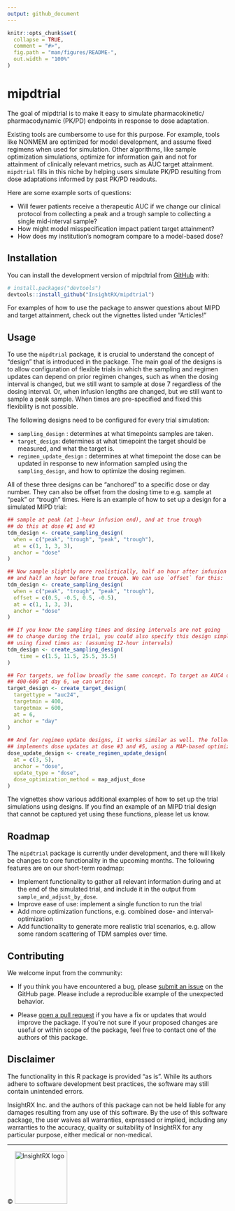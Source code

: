 ```yaml
---
output: github_document
---
```


<!-- README.md is generated from README.Rmd. Please edit that file -->

```r
knitr::opts_chunk$set(
  collapse = TRUE,
  comment = "#>",
  fig.path = "man/figures/README-",
  out.width = "100%"
)
```

# mipdtrial

<!-- badges: start -->
<!-- badges: end -->

The goal of mipdtrial is to make it easy to simulate pharmacokinetic/
pharmacodynamic (PK/PD) endpoints in response to dose adaptation.

Existing tools are cumbersome to use for this purpose. For example, tools like
NONMEM are optimized for model development, and assume fixed regimens when used
for simulation. Other algorithms, like sample optimization simulations, optimize
for information gain and not for attainment of clinically relevant metrics, such
as AUC target attainment. `mipdtrial` fills in this niche by helping users 
simulate PK/PD resulting from dose adaptations informed by past PK/PD readouts.

Here are some example sorts of questions:

* Will fewer patients receive a therapeutic AUC if we change our clinical 
protocol from collecting a peak and a trough sample to collecting a single 
mid-interval sample?
* How might model misspecification impact patient target attainment?
* How does my institution's nomogram compare to a model-based dose?

## Installation

You can install the development version of mipdtrial from [GitHub](https://github.com/) with:

```r
# install.packages("devtools")
devtools::install_github("InsightRX/mipdtrial")
```
For examples of how to use the package to answer questions about MIPD and
target attainment, check out the vignettes listed under "Articles!"

## Usage

To use the `mipdtrial` package, it is crucial to understand the concept of "design" 
that is introduced in the package. The main goal of the designs is to allow 
configuration of flexible trials in which the sampling and regimen updates can 
depend on prior regimen changes, such as when the dosing interval is changed, 
but we still want to sample at dose 7 regardless of the dosing interval. Or, 
when infusion lengths are changed, but we still want to sample a peak sample. 
When times are pre-specified and fixed this flexibility is not possible. 

The following designs need to be configured for every trial simulation:

- `sampling_design` : determines at what timepoints samples are taken.
- `target_design`: determines at what timepoint the target should be measured, 
and what the target is.
- `regimen_update_design` : determines at what timepoint the dose can be updated 
in response to new information sampled using the `sampling_design`, and how
to optimize the dosing regimen.

All of these three designs can be "anchored" to a specific dose or day number. 
They can also be offset from the dosing time to e.g. sample at "peak" or "trough" 
times. Here is an example of how to set up a design for a simulated MIPD trial:

```r
## sample at peak (at 1-hour infusion end), and at true trough
## do this at dose #1 and #3
tdm_design <- create_sampling_design(
  when = c("peak", "trough", "peak", "trough"),
  at = c(1, 1, 3, 3),
  anchor = "dose"
)

## Now sample slightly more realistically, half an hour after infusion end,
## and half an hour before true trough. We can use `offset` for this:
tdm_design <- create_sampling_design(
  when = c("peak", "trough", "peak", "trough"),
  offset = c(0.5, -0.5, 0.5, -0.5), 
  at = c(1, 1, 3, 3),
  anchor = "dose"
)

## If you know the sampling times and dosing intervals are not going 
## to change during the trial, you could also specify this design simply
## using fixed times as: (assuming 12-hour intervals)
tdm_design <- create_sampling_design(
	time = c(1.5, 11.5, 25.5, 35.5)
)

## For targets, we follow broadly the same concept. To target an AUC4 of 
## 400-600 at day 6, we can write:
target_design <- create_target_design(
  targettype = "auc24", 
  targetmin = 400,
  targetmax = 600,
  at = 6,
  anchor = "day"
)

## And for regimen update designs, it works similar as well. The following code
## implements dose updates at dose #3 and #5, using a MAP-based optimization.
dose_update_design <- create_regimen_update_design(
  at = c(3, 5),
  anchor = "dose",
  update_type = "dose",
  dose_optimization_method = map_adjust_dose
)
```

The vignettes show various additional examples of how to set up the trial 
simulations using designs. If you find an example of an MIPD trial design 
that cannot be captured yet using these functions, please let us know.

## Roadmap

The `mipdtrial` package is currently under development, and there will likely be 
changes to core functionality in the upcoming months. The following features are
on our short-term roadmap:

- Implement functionality to gather all relevant information during and at the 
end of the simulated trial, and include it in the output from `sample_and_adjust_by_dose`.
- Improve ease of use: implement a single function to run the trial
- Add more optimization functions, e.g. combined dose- and interval- optimization
- Add functionality to generate more realistic trial scenarios, e.g. allow some
random scattering of TDM samples over time.

## Contributing

We welcome input from the community:

- If you think you have encountered a bug, please [submit an issue](https://github.com/InsightRX/clinPK/issues) on the GitHub 
page. Please include a reproducible example of the unexpected behavior.

- Please [open a pull request](https://github.com/InsightRX/clinPK/pulls) if you have a fix or updates that would improve the package. If you're not sure if your proposed 
changes are useful or within  scope of the package, feel free to contact one 
of the authors of this package.

## Disclaimer

The functionality in this R package is provided "as is". While its authors 
adhere to software development best practices, the software may still contain 
unintended errors.

InsightRX Inc. and the authors of this package can not be held liable for any
damages resulting from any use of this software. By the use of this software 
package, the user waives all warranties, expressed or implied, including any 
warranties to the accuracy, quality or suitability of InsightRX for any 
particular purpose, either medical or non-medical.

---

<div align="right">
© <img src="man/figures/insightrx_logo_color.png" alt="InsightRX logo" width="120" />
</div>
